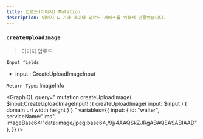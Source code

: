 ```yaml
---
title: 업로드(이미지) Mutation
description: 이미지 & 기타 데이타 업로드 서비스를 위해서 만들었습니다.
---
```



### `createUploadImage`
> 이미지 업로드


`Input fields`
* input : <Link to="/input/upload/#CreateUploadImageInput">CreateUploadImageInput</Link>

`Return Type`: <Link to="/object/imageInfo/#ImageInfo">ImageInfo</Link>

<GraphiQL
  query="
  mutation createUploadImage( $input:CreateUploadImageInput! ){
    createUploadImage( input: $input ) {
      domain
      url
      width
      height
    }
  }
  "
  variables={{
    input: {
      id: "walter",
      serviceName:"lms",
      imageBase64:"data:image/jpeg;base64,/9j/4AAQSkZJRgABAQEASABIAAD"
    },
  }}
/>

